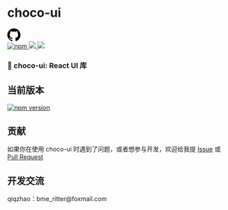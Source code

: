 
<Meta title="Configure your project" />

<div style={{ display: "flex", alignItems: "center", gap: "10px" }}>
  <h1>choco-ui</h1>
  <a href="https://github.com/choco-ui/choco-ui" target="__blank">
    <svg
      viewBox="0 0 24 24"
      width="30"
      height="30"
      fill="none"
      xmlns="http://www.w3.org/2000/svg"
    >
      <path
        fillRule="evenodd"
        clipRule="evenodd"
        d="M12 0C5.37 0 0 5.37 0 12c0 5.31 3.435 9.795 8.205 11.385c.6.105.825-.255.825-.57c0-.285-.015-1.23-.015-2.235c-3.015.555-3.795-.735-4.035-1.41c-.135-.345-.72-1.41-1.23-1.695c-.42-.225-1.02-.78-.015-.795c.945-.015 1.62.87 1.845 1.23c1.08 1.815 2.805 1.305 3.495.99c.105-.78.42-1.305.765-1.605c-2.67-.3-5.46-1.335-5.46-5.925c0-1.305.465-2.385 1.23-3.225c-.12-.3-.54-1.53.12-3.18c0 0 1.005-.315 3.3 1.23c.96-.265 1.98-.395 3-.395s2.04.13 3 .395c2.295-1.545 3.3-1.23 3.3-1.23c.66 1.65.24 2.88.12 3.18c.765.84 1.23 1.905 1.23 3.225c0 4.605-2.805 5.625-5.475 5.925c.435.375.81 1.095.81 2.22c0 1.605-.015 2.895-.015 3.3c0 .315.225.69.825.57A12.02 12.02 0 0 0 24 12c0-6.63-5.37-12-12-12Z"
        fill="#000"
      />
    </svg>
  </a>
</div>

<div>
  <a href="https://www.npmjs.com/package/@qiqzhao/choco-ui" title="npm">
    <img
      src="https://img.shields.io/npm/dm/choco-ui.svg?style=for-the-badge"
      alt="npm"
    />
  </a>

<a href="https://isitmaintained.com/project/choco-ui/choco-ui">
  <img src="https://img.shields.io/github/issues/choco-ui/choco-ui.svg?style=for-the-badge" />
</a>

  <a href="https://github.com/choco-ui/choco-ui">
    <img src="https://img.shields.io/github/stars/choco-ui/choco-ui.svg?style=for-the-badge" />
  </a>
</div>

<h3 style={{ margin: "16px 0" }}>🍫 choco-ui: React UI 库</h3>

<h2>当前版本</h2>
<div>
  <a href="https://badge.fury.io/js/choco-ui" title="npm">
    <img
      src="https://img.shields.io/npm/v/choco-ui.svg?style=for-the-badge"
      alt="npm version"
    />
  </a>
</div>

<h2>贡献</h2>
<div>
  如果你在使用 choco-ui 时遇到了问题，或者想参与开发，欢迎给我提
  <a href="https://github.com/choco-ui/choco-ui/issues">Issue</a> 或
  <a href="https://github.com/choco-ui/choco-ui/pulls">Pull Request</a>
</div>

<h2>开发交流</h2>
<div>qiqzhao：bme_ritter@foxmail.com</div>

<style></style>
